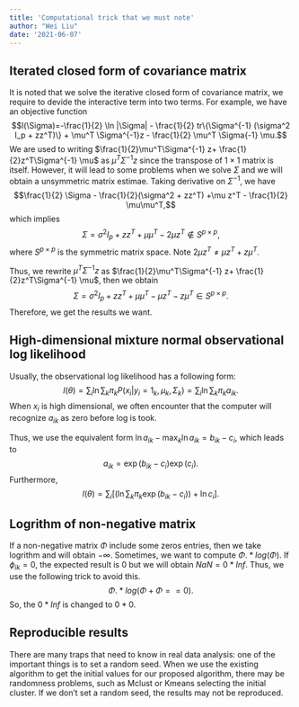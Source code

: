 ```yaml
---
title: 'Computational trick that we must note'
author: "Wei Liu"
date: '2021-06-07'
---
```

  

## Iterated closed form of covariance matrix
It is noted that we solve the iterative closed form of covariance matrix, we require to devide the interactive term into two terms.
For example, we have an objective function
$$l(\Sigma)=-\frac{1}{2} \ln |\Sigma| - \frac{1}{2} tr\{\Sigma^{-1}
  (\sigma^2 I_p + zz^T)\} + \mu^T \Sigma^{-1}z - \frac{1}{2} \mu^T \Sigma{-1} \mu.$$
  We are used to writing $\frac{1}{2}\mu^T\Sigma^{-1} z+ \frac{1}{2}z^T\Sigma^{-1} \mu$ as $\mu^T \Sigma^{-1}z$ since the transpose of $1\times 1$ matrix is itself. However, it will lead to some problems when we solve $\Sigma$ and we will obtain a unsymmetric matrix estimae. Taking derivative on $\Sigma^{-1}$, we have
$$\frac{1}{2} \Sigma - \frac{1}{2}(\sigma^2 + zz^T) +\mu z^T - \frac{1}{2} \mu\mu^T,$$
  which implies
$$\Sigma = \sigma^2I_p + zz^T + \mu\mu^T - 2\mu z^T \notin S^{p\times p},$$
  where $S^{p\times p}$ is the symmetric matrix space. Note
$2\mu z^T \neq \mu z^T + z\mu^T$. 

Thus, we rewrite $\mu^T \Sigma^{-1}z$ as $\frac{1}{2}\mu^T\Sigma^{-1} z+ \frac{1}{2}z^T\Sigma^{-1} \mu$, then we obtain
$$\Sigma = \sigma^2I_p + zz^T + \mu\mu^T - \mu z^T - z\mu^T \in S^{p\times p}.$$
  Therefore, we get the results we want.

## High-dimensional mixture normal observational log likelihood
Usually, the observational log  likelihood has a following form:
  $$l(\theta)= \sum_i \ln \sum_k \pi_k P(x_i|y_i = 1_k, \mu_k, \Sigma_k)=\sum_i \ln \sum_k \pi_k a_{ik}.$$
  When $x_i$ is high dimensional, we often encounter that the computer will recognize $a_{ik}$ as zero before log is took. 

Thus, we use the equivalent form $\ln a_{ik} - \max_k \ln a_{ik} = b_{ik} - c_i$, which leads to 
$$a_{ik}= \exp(b_{ik} - c_i) \exp(c_i).$$
  Furthermore,
$$l(\theta) = \sum_i [(\ln \sum_k \pi_k \exp(b_{ik}-c_i)) + \ln c_i].$$

## Logrithm of non-negative matrix 
If a non-negative matrix $\Phi$ include some zeros entries, then we take logrithm and will obtain $-\infty$. Sometimes, we want to compute $\Phi .* log(\Phi)$. If $\phi_{ik}=0$, the expected result is $0$ but we will obtain $NaN=0* Inf$. Thus, we use the following trick to avoid this.
$$\Phi .* log(\Phi + \Phi==0).$$
So, the $0*Inf$ is changed to $0*0$.

## Reproducible results
  
  There are many traps that need to know in real data analysis: one of the important things is to set a random seed. When we use the existing algorithm to get the initial values  for our proposed algorithm, there may be randomness problems, such as Mclust or Kmeans selecting the initial cluster. If we don't set a random seed, the results may not be reproduced.

